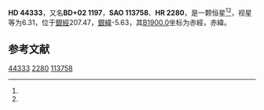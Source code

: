 {{Starbox begin
| name = HD 44333
}}
{{Starbox observe
| epoch = [[J2000.0|J2000.0]]
| constell = {{星座名待查}}<ref name=SIMBAD>{{cite web
 | url=http://simbad.u-strasbg.fr/simbad/sim-id?Ident=HR+2280
 | title=Pulsating variable Star
 | publisher=Centre de Données astronomiques de Strasbourg
 | work=SIMBAD
 | accessdate=2012-07-13
 | archive-date=2016-03-18
 | archive-url=https://web.archive.org/web/20160318221728/http://simbad.u-strasbg.fr/simbad/sim-id?Ident=HR+2280
 | dead-url=no
 }}</ref><ref name=DATA>{{cite web
 | url=http://vizier.u-strasbg.fr/viz-bin/VizieR-5?-out.add=.&-source=5050&-corr=PK=HR&-out.max=9999&HR=2280
 | title=VizieR Detailed Page
 | accessdate=2012-07-13
 | archive-date=2016-03-04
 | archive-url=https://web.archive.org/web/20160304231810/http://vizier.u-strasbg.fr/viz-bin/VizieR-5?-out.add=.&-source=5050&-corr=PK=HR&-out.max=9999&HR=2280
 | dead-url=no
 }}</ref>
| 星官 = 
| ra = {{RA|6|21|25.8}}<ref name=SIMBAD /><ref name=DATA />
| dec = {{DEC|+2|16|7}}<ref name=SIMBAD /><ref name=DATA />
| appmag_v = 6.31<ref name=SIMBAD /><ref name=DATA />
}}
{{Starbox character
| class = A4.5V<ref name=SIMBAD /><ref name=DATA />
| b-v = 0.24<ref name=SIMBAD /><ref name=DATA />
| u-b = 0.09<ref name=SIMBAD /><ref name=DATA />
| r-i = <ref name=SIMBAD /><ref name=DATA />
| variable = 
}}
{{Starbox astrometry
| radial_v = 0.09
| prop_mo_ra = -28
| parallax = 0.012
| p_error =
}}
{{Starbox catalog
| names =BD+02 1197，[[SAO星表|SAO]] 113758，[[HD星表|HD]] 44333，[[HR星表|HR]] 2280}}
{{Starbox reference |Simbad=HR+2280}}
{{Starbox end}}

'''HD 44333'''，又名'''BD+02 1197'''，'''SAO 113758'''、'''HR 2280'''，是一颗恒星<ref name=SIMBAD /><ref name=DATA />，视星等为6.31，位于[[銀道座標系|銀經]]207.47，[[銀道座標系|銀緯]]-5.63，其[[B1900.0|B1900.0]]坐标为赤經{{RA|6|16|13.2}}，赤緯{{DEC|+2|-5.63|54}}。

== 参考文献 ==
{{reflist}}

{{star-stub}}

[[Category:HD和HDE天體|44333]]
[[Category:HR天體|2280]]
[[Category:SAO天體|113758]]
